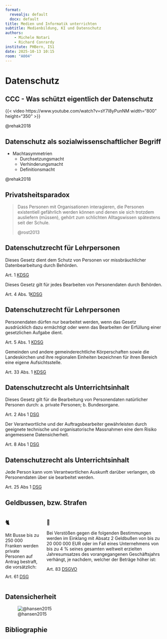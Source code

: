 ```yaml
---
format: 
  revealjs: default
  docx: default
title: Medien und Informatik unterrichten
subtitle: Medienbildung, KI und Datenschutz
authors: 
    - Michele Notari
    - Richard Conrardy
institute: PHBern, IS1
date: 2025-10-13 10:15
room: "A004"
---
```


# Datenschutz

## CCC - Was schützt eigentlich der Datenschutz

{{< video https://www.youtube.com/watch?v=sY7l8yPunNM width="800" height="350" >}}

:::quelle
@rehak2018
:::

## Datenschutz als sozialwissenschaftlicher Begriff

* Machtasymmetrien
  * Durchsetzungsmacht
  * Verhinderungsmacht
  * Definitionsmacht

:::quelle
@rehak2018
:::

## Privatsheitsparadox

> Dass Personen mit Organisationen interagieren, die Personen existentiell gefährlich werden können und denen sie sich trotzdem ausliefern (müssen), gehört zum schlichten Alltagswissen spätestens seit der Schule.
>
:::quelle
@rost2013
:::

## Datenschutzrecht für Lehrpersonen

Dieses Gesetz dient dem Schutz von Personen vor missbräuchlicher Datenbearbeitung durch Behörden.

:::quelle
Art. 1 [KDSG](https://www.belex.sites.be.ch/app/de/texts_of_law/152.04)
:::

Dieses Gesetz gilt für jedes Bearbeiten von Personendaten durch Behörden.

:::quelle
Art. 4 Abs. 1[KDSG](https://www.belex.sites.be.ch/app/de/texts_of_law/152.04)
:::


## Datenschutzrecht für Lehrpersonen

Personendaten dürfen nur bearbeitet werden, wenn das Gesetz ausdrücklich dazu ermächtigt oder wenn das Bearbeiten der Erfüllung einer gesetzlichen Aufgabe dient.

:::quelle
Art. 5 Abs. 1 [KDSG](https://www.belex.sites.be.ch/app/de/texts_of_law/152.04)
:::


Gemeinden und andere gemeinderechtliche Körperschaften sowie die Landeskirchen und ihre regionalen Einheiten bezeichnen für ihren Bereich eine eigene Aufsichtsstelle.

:::quelle
Art. 33 Abs. 1 [KDSG](https://www.belex.sites.be.ch/app/de/texts_of_law/152.04)
:::


## Datenschutzrecht als Unterrichtsinhalt

Dieses Gesetz gilt für die Bearbeitung von Personendaten natürlicher Personen durch:
a.
    private Personen;
b.
    Bundesorgane.

:::quelle
Art. 2 Abs 1 [DSG](https://www.fedlex.admin.ch/eli/cc/2022/491/de)
:::

Der Verantwortliche und der Auftragsbearbeiter gewährleisten durch geeignete technische und organisatorische Massnahmen eine dem Risiko angemessene Datensicherheit.

:::quelle
Art. 8 Abs 1 [DSG](https://www.fedlex.admin.ch/eli/cc/2022/491/de)
:::

## Datenschutzrecht als Unterrichtsinhalt

Jede Person kann vom Verantwortlichen Auskunft darüber verlangen, ob Personendaten über sie bearbeitet werden.

:::quelle
Art. 25 Abs 1 [DSG](https://www.fedlex.admin.ch/eli/cc/2022/491/de)
:::

## Geldbussen, bzw. Strafen {.smaller}

::: {.columns}
::: {.column}
### 🐈

Mit Busse bis zu 250 000 Franken werden private Personen auf Antrag bestraft, die vorsätzlich:

:::quelle
Art. 61 [DSG](https://www.fedlex.admin.ch/eli/cc/2022/491/de)
:::



:::
::: {.column}
### 🐅
Bei Verstößen gegen die folgenden Bestimmungen werden im Einklang mit Absatz 2 Geldbußen von bis zu 20 000 000 EUR oder im Fall eines Unternehmens von bis zu 4 % seines gesamten weltweit erzielten Jahresumsatzes des vorangegangenen Geschäftsjahrs verhängt, je nachdem, welcher der Beträge höher ist:

:::quelle
Art. 83 [DSGVO](https://eur-lex.europa.eu/legal-content/DE/TXT/?uri=CELEX%3A32016R0679)
:::



:::
:::

## Datensicherheit {background-color="var(--bg-activity)"}

![@hansen2015](Datenschutz/Datenschutz-Schutzziele.svg){#fig-schutzziele}



## Bibliographie


